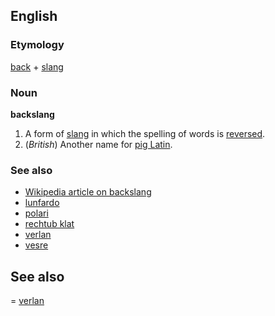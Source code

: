 ==English==
===Etymology===
[[back]] + [[slang]]

===Noun===
'''backslang'''

#A form of [[slang]] in which the spelling of words is [[reverse]]d.
#(''British'') Another name for [[pig Latin]].

===See also===
*[[w:backslang|Wikipedia article on backslang]]
*[[lunfardo]]
*[[polari]]
*[[rechtub klat]]
*[[verlan]]
*[[vesre]]
==See also===
[[verlan]]